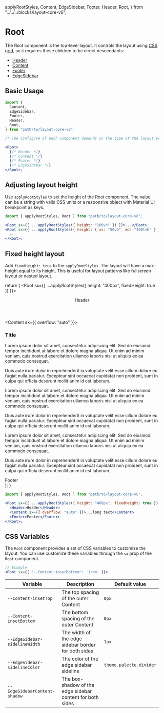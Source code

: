   applyRootStyles,
  Content,
  EdgeSidebar,
  Footer,
  Header,
  Root,
} from "../../../blocks/layout-core-v6";

<Meta title="Layout v6/Configuration/Root" />

# Root

The Root component is the top-level layout.
It controls the layout using [CSS grid](https://developer.mozilla.org/en-US/docs/Web/CSS/CSS_grid_layout), so it requires these children to be direct descendants:

- [Header](/docs/layout-v6-configuration-header--docs)
- [Content](/docs/layout-v6-configuration-content--docs)
- [Footer](/docs/layout-v6-configuration-footer--docs)
- [EdgeSidebar](/docs/layout-v6-configuration-edge-sidebar--docs)

## Basic Usage

```jsx
import {
  Content,
  EdgeSidebar,
  Footer,
  Header,
  Root,
} from "path/to/layout-core-v6";

/* The configure of each component depends on the type of the layout you want */

<Root>
  {/* Header */}
  {/* Content */}
  {/* Footer */}
  {/* EdgeSidebar */}
</Root>;
```

## Adjusting layout height

Use `applyRootStyles` to set the height of the Root component.
The value can be a string with valid CSS units or a responsive object with Material UI breakpoint as keys.

```jsx
import { applyRootStyles, Root } from "path/to/layout-core-v6";

<Root sx={{ ...applyRootStyles({ height: "100vh" }) }}>...</Root>;
<Root sx={{ ...applyRootStyles({ height: { xs: "50vh", md: "100lvh" } }) }}>
  ...
</Root>;
```

## Fixed height layout

Add `fixedHeight: true` to the `applyRootStyles`.
The layout will have a max-height equal to its height.
This is useful for layout patterns like fullscreen layout or nested layout.

  return (
    <Root sx={{ ...applyRootStyles({ height: "400px", fixedHeight: true }) }}>
      <Header>Header</Header>
      <Content sx={{ overflow: "auto" }}>
        <h3>Title</h3>
        <p>
          Lorem ipsum dolor sit amet, consectetur adipiscing elit. Sed do
          eiusmod tempor incididunt ut labore et dolore magna aliqua. Ut enim ad
          minim veniam, quis nostrud exercitation ullamco laboris nisi ut
          aliquip ex ea commodo consequat.
        </p>
        <p>
          Duis aute irure dolor in reprehenderit in voluptate velit esse cillum
          dolore eu fugiat nulla pariatur. Excepteur sint occaecat cupidatat non
          proident, sunt in culpa qui officia deserunt mollit anim id est
          laborum.
        </p>
        <p>
          Lorem ipsum dolor sit amet, consectetur adipiscing elit. Sed do
          eiusmod tempor incididunt ut labore et dolore magna aliqua. Ut enim ad
          minim veniam, quis nostrud exercitation ullamco laboris nisi ut
          aliquip ex ea commodo consequat.
        </p>
        <p>
          Duis aute irure dolor in reprehenderit in voluptate velit esse cillum
          dolore eu fugiat nulla pariatur. Excepteur sint occaecat cupidatat non
          proident, sunt in culpa qui officia deserunt mollit anim id est
          laborum.
        </p>
        <p>
          Lorem ipsum dolor sit amet, consectetur adipiscing elit. Sed do
          eiusmod tempor incididunt ut labore et dolore magna aliqua. Ut enim ad
          minim veniam, quis nostrud exercitation ullamco laboris nisi ut
          aliquip ex ea commodo consequat.
        </p>
        <p>
          Duis aute irure dolor in reprehenderit in voluptate velit esse cillum
          dolore eu fugiat nulla pariatur. Excepteur sint occaecat cupidatat non
          proident, sunt in culpa qui officia deserunt mollit anim id est
          laborum.
        </p>
      </Content>
      <Footer>Footer</Footer>
    </Root>
  );
}

<section className="demo-container">
  <DemoFullscreen />
</section>

```jsx
import { applyRootStyles, Root } from "path/to/layout-core-v6";

<Root sx={{ ...applyRootStyles({ height: "400px", fixedHeight: true }) }}>
  <Header>Header</Header>
  <Content sx={{ overflow: "auto" }}>...long text</Content>
  <Footer>Footer</Footer>
</Root>;
```

## CSS Variables

The `Root` component provides a set of CSS variables to customize the layout.
You can use customize these variables through the `sx` prop of the `Root` component.

```jsx
// Example
<Root sx={{ '--Content-insetBottom': '1rem' }}>
```

<style>{`
  table {
    width: 840px;
  }
`}</style>

| Variable                      | Description                                               | Default value           |
| ----------------------------- | --------------------------------------------------------- | ----------------------- |
| `--Content-insetTop`          | The top spacing of the outer Content                      | `0px`                   |
| `--Content-insetBottom`       | The bottom spacing of the outer Content                   | `0px`                   |
| `--EdgeSidebar-sidelineWidth` | The width of the edge sidebar border for both sides       | `1px`                   |
| `--EdgeSidebar-sidelineColor` | The color of the edge sidebar sideline                    | `theme.palette.divider` |
| `--EdgeSidebarContent-shadow` | The box-shadow of the edge sidebar content for both sides |                         |
